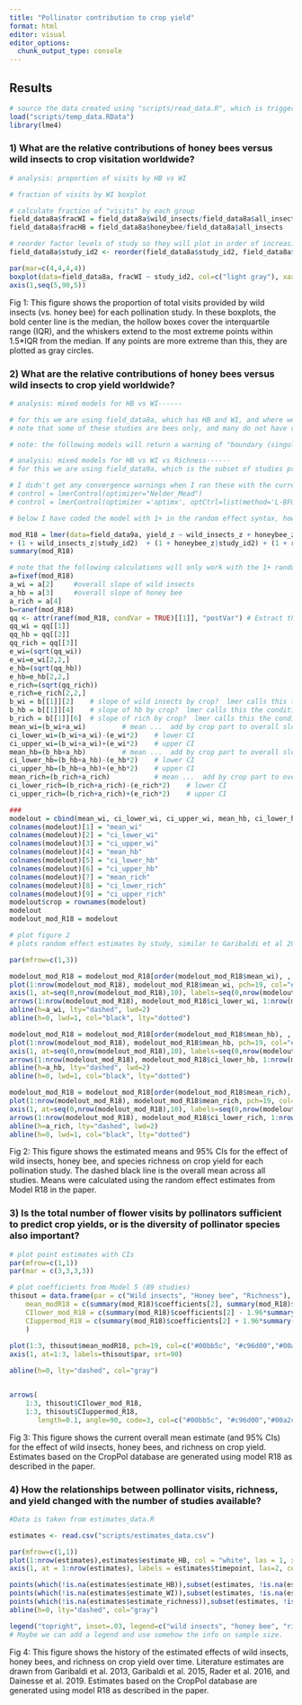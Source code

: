 ```yaml
---
title: "Pollinator contribution to crop yield"
format: html
editor: visual
editor_options: 
  chunk_output_type: console
---
```


::: {.content-visible when-format="html"}
# Results
:::

```r
# source the data created using "scripts/read_data.R", which is triggered by track_estimates.R file.
load("scripts/temp_data.RData") 
library(lme4)

```

### 1) What are the relative contributions of honey bees versus wild insects to crop visitation worldwide?

```r

# analysis: proportion of visits by HB vs WI

# fraction of visits by WI boxplot

# calculate fraction of "visits" by each group
field_data8a$fracWI = field_data8a$wild_insects/field_data8a$all_insects
field_data8a$fracHB = field_data8a$honeybee/field_data8a$all_insects

# reorder factor levels of study so they will plot in order of increasing median when we run a boxplot
field_data8a$study_id2 <- reorder(field_data8a$study_id2, field_data8a$fracWI, median, na.rm=T)

par(mar=c(4,4,4,4))
boxplot(data=field_data8a, fracWI ~ study_id2, col=c("light gray"), xaxt = 'n', xlab="study", ylab="proportion of visits by wild insects", las = 1)
axis(1,seq(5,90,5))

```

Fig 1: This figure shows the proportion of total visits provided by wild insects (vs. honey bee) for each pollination study.  In these boxplots, the bold center line is the median, the hollow boxes cover the interquartile range (IQR), and the whiskers extend to the most extreme points within 1.5*IQR from the median.  If any points are more extreme than this, they are plotted as gray circles. 

### 2) What are the relative contributions of honey bees versus wild insects to crop yield worldwide?

```r
# analysis: mixed models for HB vs WI------

# for this we are using field_data8a, which has HB and WI, and where we have entered manual 0's for HB z-scores in 2 systems where they were =0.
# note that some of these studies are bees only, and many do not have richness data

# note: the following models will return a warning of "boundary (singular) fit: see ?isSingular".  I think this is due to using z-scores, which make the mean of all studies =0, so it should not be a problem for the models.

# analysis: mixed models for HB vs WI vs Richness------
# for this we are using field_data9a, which is the subset of studies providing data for HB, WI, and Richness

# I didn't get any convergence warnings when I ran these with the current data, but if it does happen, try adding one of these to the lmer statement:
# control = lmerControl(optimizer="Nelder_Mead")
# control = lmerControl(optimizer ='optimx', optCtrl=list(method='L-BFGS-B'))

# below I have coded the model with 1+ in the random effect syntax, however, it is worth considering whether we should use 0+ since all studies are z-scored and thus constrained to have a mean of 0. The logic would be that there is no need to try to estimate separate intercepts for each study. Regardless we would estimate the random slopes as usual.

mod_R18 = lmer(data=field_data9a, yield_z ~ wild_insects_z + honeybee_z + richness_z + wild_insects_z:honeybee_z + wild_insects_z:richness_z + honeybee_z:richness_z 
+ (1 + wild_insects_z|study_id2)  + (1 + honeybee_z|study_id2) + (1 + richness_z|study_id2) + (1 + wild_insects_z:honeybee_z|study_id2) + (1 + wild_insects_z:richness_z|study_id2) + (1 + honeybee_z:richness_z|study_id2), na.action=na.fail, REML=T)
summary(mod_R18)

# note that the following calculations will only work with the 1+ random effect coding discussed above
a=fixef(mod_R18)
a_wi = a[2]		#overall slope of wild insects 
a_hb = a[3]		#overall slope of honey bee 
a_rich = a[4]
b=ranef(mod_R18)
qq <- attr(ranef(mod_R18, condVar = TRUE)[[1]], "postVar") # Extract the variances of the random effects
qq_wi = qq[[1]]
qq_hb = qq[[2]]
qq_rich = qq[[3]]
e_wi=(sqrt(qq_wi))	
e_wi=e_wi[2,2,]
e_hb=(sqrt(qq_hb))	
e_hb=e_hb[2,2,]
e_rich=(sqrt(qq_rich))	
e_rich=e_rich[2,2,]	
b_wi = b[[1]][2]	# slope of wild insects by crop?  lmer calls this the conditional mean
b_hb = b[[1]][4]	# slope of hb by crop?  lmer calls this the conditional mean
b_rich = b[[1]][6]	# slope of rich by crop?  lmer calls this the conditional mean
mean_wi=(b_wi+a_wi)			# mean ...  add by crop part to overall slope
ci_lower_wi=(b_wi+a_wi)-(e_wi*2)	# lower CI
ci_upper_wi=(b_wi+a_wi)+(e_wi*2)	# upper CI
mean_hb=(b_hb+a_hb)			# mean ...  add by crop part to overall slope
ci_lower_hb=(b_hb+a_hb)-(e_hb*2)	# lower CI
ci_upper_hb=(b_hb+a_hb)+(e_hb*2)	# upper CI
mean_rich=(b_rich+a_rich)			# mean ...  add by crop part to overall slope
ci_lower_rich=(b_rich+a_rich)-(e_rich*2)	# lower CI
ci_upper_rich=(b_rich+a_rich)+(e_rich*2)	# upper CI

###
modelout = cbind(mean_wi, ci_lower_wi, ci_upper_wi, mean_hb, ci_lower_hb, ci_upper_hb, mean_rich, ci_lower_rich, ci_upper_rich)
colnames(modelout)[1] = "mean_wi"
colnames(modelout)[2] = "ci_lower_wi"
colnames(modelout)[3] = "ci_upper_wi"
colnames(modelout)[4] = "mean_hb"
colnames(modelout)[5] = "ci_lower_hb"
colnames(modelout)[6] = "ci_upper_hb"
colnames(modelout)[7] = "mean_rich"
colnames(modelout)[8] = "ci_lower_rich"
colnames(modelout)[9] = "ci_upper_rich"
modelout$crop = rownames(modelout)
modelout
modelout_mod_R18 = modelout

# plot figure 2
# plots random effect estimates by study, similar to Garibaldi et al 2013 fig 2b -----

par(mfrow=c(1,3))

modelout_mod_R18 = modelout_mod_R18[order(modelout_mod_R18$mean_wi), , drop = FALSE]
plot(1:nrow(modelout_mod_R18), modelout_mod_R18$mean_wi, pch=19, col="#00bb5c", ylim=c(-.75,.75), ylab="wild insect slope (mean and 95% CI)", cex=1.5, xaxt = "n", xlab="crop study", main="Wild Insects")
axis(1, at=seq(0,nrow(modelout_mod_R18),10), labels=seq(0,nrow(modelout_mod_R18),10))
arrows(1:nrow(modelout_mod_R18), modelout_mod_R18$ci_lower_wi, 1:nrow(modelout_mod_R18), modelout_mod_R18$ci_upper_wi, length=0.05, angle=90, code=3, col="#00bb5c", lwd=1.5)
abline(h=a_wi, lty="dashed", lwd=2)
abline(h=0, lwd=1, col="black", lty="dotted")

modelout_mod_R18 = modelout_mod_R18[order(modelout_mod_R18$mean_hb), , drop = FALSE]
plot(1:nrow(modelout_mod_R18), modelout_mod_R18$mean_hb, pch=19, col="#c96d00", ylim=c(-.75,.75), ylab="honey bee slope (mean and 95% CI)", cex=1.5, xaxt = "n", xlab="crop study", main="Honey Bee")
axis(1, at=seq(0,nrow(modelout_mod_R18),10), labels=seq(0,nrow(modelout_mod_R18),10))
arrows(1:nrow(modelout_mod_R18), modelout_mod_R18$ci_lower_hb, 1:nrow(modelout_mod_R18), modelout_mod_R18$ci_upper_hb, length=0.05, angle=90, code=3, col="#c96d00", lwd=1.5)
abline(h=a_hb, lty="dashed", lwd=2)
abline(h=0, lwd=1, col="black", lty="dotted")

modelout_mod_R18 = modelout_mod_R18[order(modelout_mod_R18$mean_rich), , drop = FALSE]
plot(1:nrow(modelout_mod_R18), modelout_mod_R18$mean_rich, pch=19, col="#00a2ca", ylim=c(-.75,.75), ylab="richness slope (mean and 95% CI)", cex=1.5, xaxt = "n", xlab="crop study", main="Honey Bee")
axis(1, at=seq(0,nrow(modelout_mod_R18),10), labels=seq(0,nrow(modelout_mod_R18),10))
arrows(1:nrow(modelout_mod_R18), modelout_mod_R18$ci_lower_rich, 1:nrow(modelout_mod_R18), modelout_mod_R18$ci_upper_rich, length=0.05, angle=90, code=3, col="#00a2ca", lwd=1.5)
abline(h=a_rich, lty="dashed", lwd=2)
abline(h=0, lwd=1, col="black", lty="dotted")

```

Fig 2: This figure shows the estimated means and 95% CIs for the effect of wild insects, honey bee, and species richness on crop yield for each pollination study. The dashed black line is the overall mean across all studies. Means were calculated using the random effect estimates from Model R18 in the paper.  

### 3) Is the total number of flower visits by pollinators sufficient to predict crop yields, or is the diversity of pollinator species also important?

```r


# plot point estimates with CIs
par(mfrow=c(1,1))
par(mar = c(3,3,3,3))

# plot coefficients from Model 5 (89 studies)
thisout = data.frame(par = c("Wild insects", "Honey bee", "Richness"), 
	mean_modR18 = c(summary(mod_R18)$coefficients[2], summary(mod_R18)$coefficients[3], summary(mod_R18)$coefficients[4]),
	CIlower_mod_R18 = c(summary(mod_R18)$coefficients[2] - 1.96*summary(mod_R18)$coefficients[9], summary(mod_R18)$coefficients[3] - 1.96*summary(mod_R18)$coefficients[10], summary(mod_R18)$coefficients[4] - 1.96*summary(mod_R18)$coefficients[11]),
	CIuppermod_R18 = c(summary(mod_R18)$coefficients[2] + 1.96*summary(mod_R18)$coefficients[9],summary(mod_R18)$coefficients[3] + 1.96*summary(mod_R18)$coefficients[10], summary(mod_R18)$coefficients[4] + 1.96*summary(mod_R18)$coefficients[11])
	)
	
plot(1:3, thisout$mean_modR18, pch=19, col=c("#00bb5c", "#c96d00","#00a2ca"), cex=1.75, ylim=c(-0.1,0.3),  xlab = NA, xaxt = 'n', xlim=c(.5,3.5), ylab="Overall slope (mean, 95% CI)", main="")
axis(1, at=1:3, labels=thisout$par, srt=90)

abline(h=0, lty="dashed", col="gray")


arrows(
	1:3, thisout$CIlower_mod_R18,
	1:3, thisout$CIuppermod_R18,
       length=0.1, angle=90, code=3, col=c("#00bb5c", "#c96d00","#00a2ca"), lwd=2.5)

```

Fig 3: This figure shows the current overall mean estimate (and 95% CIs) for the effect of wild insects, honey bees, and richness on crop yield. Estimates based on the CropPol database are generated using model R18 as described in the paper.  


### 4) How the relationships between pollinator visits, richness, and yield changed with the number of studies available?

```r

#Data is taken from estimates_data.R

estimates <- read.csv("scripts/estimates_data.csv")

par(mfrow=c(1,1))
plot(1:nrow(estimates),estimates$estimate_HB, col = "white", las = 1, xlab = "", ylab = "estimates", ylim = c(-0.1, 0.4),  xaxt = "n")
axis(1, at = 1:nrow(estimates), labels = estimates$timepoint, las=2, cex.axis = 0.7)

points(which(!is.na(estimates$estimate_HB)),subset(estimates, !is.na(estimate_HB))$estimate_HB, t = "b", col = "#00bb5c", lwd=2)
points(which(!is.na(estimates$estimate_WI)),subset(estimates, !is.na(estimate_WI))$estimate_WI, t = "b", col = "#c96d00", lwd=2)
points(which(!is.na(estimates$estimate_richness)),subset(estimates, !is.na(estimate_richness))$estimate_richness, t = "b", col = "#00a2ca", lwd=2)
abline(h=0, lty="dashed", col="gray")

legend("topright", inset=.03, legend=c("wild insects", "honey bee", "richness"), col=c("#c96d00", "#00bb5c", "#00a2ca"), lty=1, lwd=2, box.lty=0)
# Maybe we can add a legend and use somehow the info on sample size.

```

Fig 4: This figure shows the history of the estimated effects of wild insects, honey bees, and richness on crop yield over time. Literature estimates are drawn from Garibaldi et al. 2013, Garibaldi et al. 2015, Rader et al. 2016, and Dainesse et al. 2019. Estimates based on the CropPol database are generated using model R18 as described in the paper.  

